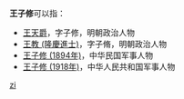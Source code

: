 '''王子修'''可以指：
* [[王天爵|王天爵]]，字子修，明朝政治人物
* [[王教_(隆慶進士)|王教 (隆慶進士)]]，字子脩，明朝政治人物
* [[王子修_(1894年)|王子修 (1894年)]]，中华民国军事人物
* [[王子修_(1918年)|王子修 (1918年)]]，中华人民共和国军事人物
{{disambig}}

[[Category:三字王姓人名消歧义|zi]]